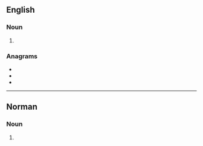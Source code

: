 ==English==

===Noun===
{{head|en|noun plural form}}

# {{plural of|martel|lang=en}}

===Anagrams===
* {{l|en|armlets}}
* {{l|en|lamster}}
* {{l|en|malters}}

----

==Norman==

===Noun===
{{head|nrf|noun plural form|g=m-p}}

# {{plural of|martel||cognac|lang=nrf}}